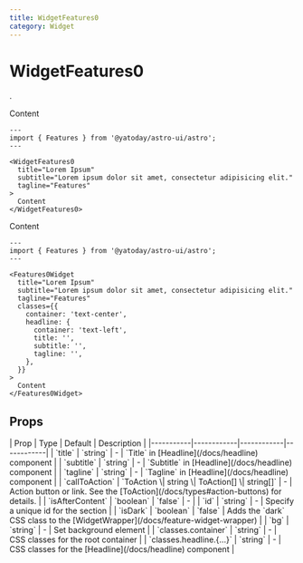 ```yaml
---
title: WidgetFeatures0
category: Widget
---
```



# WidgetFeatures0

<SourceLink name="WidgetFeatures0" />

.

<Demo title="Default">
  <WidgetFeatures0
    title="Lorem Ipsum"
    subtitle="Lorem ipsum dolor sit amet, consectetur adipisicing elit."
    tagline="Features"
    callToAction={{ href: '/', text: 'Read more' }}
  >
    Content
  </WidgetFeatures0>
</Demo>

```astro
---
import { Features } from '@yatoday/astro-ui/astro';
---

<WidgetFeatures0
  title="Lorem Ipsum"
  subtitle="Lorem ipsum dolor sit amet, consectetur adipisicing elit."
  tagline="Features"
>
  Content
</WidgetFeatures0>
```

<Demo title="With custom classes">
  <WidgetFeatures0
    title="Lorem Ipsum"
    subtitle="Lorem ipsum dolor sit amet, consectetur adipisicing elit."
    tagline="Features"
    classes={{ container: 'text-center', headline: { container: 'text-left', title: '', subtitle: '', tagline: '' } }}
  >
    Content
  </WidgetFeatures0>
</Demo>

```astro
---
import { Features } from '@yatoday/astro-ui/astro';
---

<Features0Widget
  title="Lorem Ipsum"
  subtitle="Lorem ipsum dolor sit amet, consectetur adipisicing elit."
  tagline="Features"
  classes={{
    container: 'text-center',
    headline: {
      container: 'text-left',
      title: '',
      subtitle: '',
      tagline: '',
    },
  }}
>
  Content
</Features0Widget>
```

## Props

<div className="overflow-x-auto">
  <div className="min-w-xl">
    | Prop | Type | Default | Description | 
    |-----------|------------|------------|------------| 
    | `title` | `string` | - | `Title` in [Headline](/docs/headline) component | 
    | `subtitle` | `string` | - | `Subtitle` in [Headline](/docs/headline) component | 
    | `tagline` | `string` | - | `Tagline` in [Headline](/docs/headline) component |
    | `callToAction` | `ToAction \| string \| ToAction[] \| string[]` | - | Action button or link. See the [ToAction](/docs/types#action-buttons) for details.  |
    | `isAfterContent` | `boolean` | `false` | - |
    | `id` | `string` | - | Specify a unique id for the section |
    | `isDark` | `boolean` | `false` | Adds the `dark` CSS class to the [WidgetWrapper](/docs/feature-widget-wrapper) |
    | `bg` | `string` | - | Set background element |
    | `classes.container` | `string` | - | CSS classes for the root container |
    | `classes.headline.{...}` | `string` | - | CSS classes for the [Headline](/docs/headline) component |
  </div>
</div>

